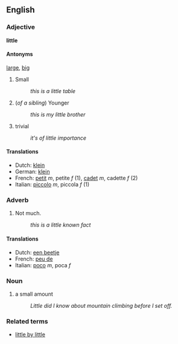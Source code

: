 ==English==
===Adjective===
'''little'''

====Antonyms====
[[large]], [[big]]

#Small
#:''this is a little table''
#(''of a sibling'') Younger
#:''this is my little brother''
#trivial
#:''it's of little importance''
<!-- not sure about this...
====Usage note====
*'''Little''' is used with uncountable nouns only. With plural nouns, use [[few]].
-->

====Translations====
*Dutch: [[klein]]
*German: [[klein]]
*French: [[petit]] ''m'', petite ''f'' (1), [[cadet]] ''m'', cadette ''f'' (2)
*Italian: [[piccolo]] ''m'', piccola ''f'' (1)

===Adverb===

#Not much.
#:''this is a little known fact''



====Translations====
*Dutch: [[een beetje]]
*French: [[peu de]]
*Italian: [[poco]] ''m'', poca ''f''

===Noun===
#a small amount
#:''Little did I know about mountain climbing before I set off.''


===Related terms===
*[[little by little]]